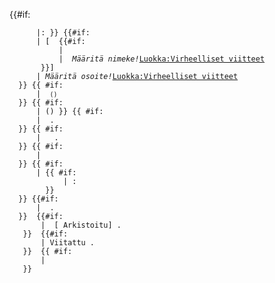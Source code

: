 <!--
-->{{#if:{{{Tekijä|}}}{{{author|}}}{{{tekijä|}}}
       |{{{Tekijä|}}}{{{author|}}}{{{tekijä|}}}:&#32;}}<!--
-->{{#if: {{{Osoite|}}}{{{url|}}}{{{osoite|}}}
       | [{{{Osoite|}}}{{{url|}}}{{{osoite|}}}<!--
    --> {{#if: {{{Nimeke|}}}{{{Nimike|}}}{{{title|}}}{{{Otsikko|}}}{{{nimeke|}}}{{{nimike|}}}{{{otsikko|}}}
            | {{{Nimeke|}}}{{{Nimike|}}}{{{title|}}}{{{Otsikko|}}}{{{nimeke|}}}{{{nimike|}}}{{{otsikko|}}}
            |  ''Määritä nimeke!''<includeonly>[[Luokka:Virheelliset viitteet]]</includeonly>
        }}]
       | ''Määritä osoite!''<includeonly>[[Luokka:Virheelliset viitteet]]</includeonly>
   }}<!--
-->{{ #if: {{{Tiedostomuoto|}}}{{{format|}}}{{{tiedostomuoto|}}}
       | &#32;<small>({{{Tiedostomuoto|}}}{{{format|}}}{{{tiedostomuoto|}}})</small>
   }}<!--
-->{{ #if: {{{Selite|}}}{{{selite|}}}
       |&nbsp;({{{Selite|}}}{{{selite|}}}) }}<!--
-->{{ #if: {{{Julkaisu|}}}{{{Sivusto|}}}{{{work|}}}{{{julkaisu|}}}{{{sivusto|}}}
       | &#32;''{{{Julkaisu|}}}{{{Sivusto|}}}{{{work|}}}{{{julkaisu|}}}{{{sivusto|}}}''.
   }}<!--
-->{{ #if: {{{Ajankohta|}}}{{{date|}}}{{{ajankohta|}}}
       | &#32; {{{Ajankohta|}}}{{{date|}}}{{{ajankohta|}}}.
   }}<!--
-->{{ #if: {{{Julkaisupaikka|}}}{{{julkaisupaikka|}}}
       | &#32;{{{Julkaisupaikka|}}}{{{julkaisupaikka|}}}
   }}<!--
-->{{ #if: {{{Julkaisupaikka|}}}{{{julkaisupaikka|}}}
       | {{ #if: {{{Julkaisija|}}}{{{publisher|}}}{{{julkaisija|}}}
             | &#58;&#32;
         }}
   }}<!--
-->{{#if: {{{Julkaisija|}}}{{{publisher|}}}{{{julkaisija|}}}
       | &#32;{{{Julkaisija|}}}{{{publisher|}}}{{{julkaisija|}}}.
   }}<!--
--> {{#if: {{{archiveurl|}}}
        | &#32;[{{{archiveurl|}}} Arkistoitu] {{{archivedate|}}}.
    }}<!--
--> {{#if: {{{Viitattu|}}}{{{Luettu|}}}{{{accessdate|}}}{{{viitattu|}}}{{{luettu|}}}
        | Viitattu {{{Viitattu|}}}{{{Luettu|}}}{{{accessdate|}}}{{{viitattu|}}}{{{luettu|}}}.
    }}<!--
--> {{ #if: {{{Kieli|}}}{{{language|}}}{{{kieli|}}}
        | &#32;{{{Kieli|}}}{{{language|}}}{{{kieli|}}}
    }}<noinclude><!--

-->{{Documentation}}</noinclude>